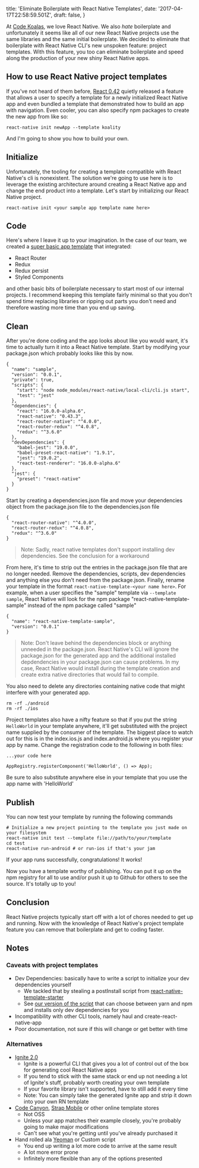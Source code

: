   title: 'Eliminate Boilerplate with React Native Templates',
  date: '2017-04-17T22:58:59.501Z',
  draft: false,
}

At [Code Koalas](https://codekoalas.com), we love React Native. We also _hate_ boilerplate and unfortunately it seems like all of our new React Native projects use the same libraries and the same initial boilerplate. We decided to eliminate that boilerplate with React Native CLI's new unspoken feature: project templates. With this feature, you too can eliminate boilerplate and speed along the production of your new shiny React Native apps.

## How to use React Native project templates

If you've not heard of them before, [React 0.42](https://github.com/facebook/react-native/releases/tag/v0.42.3) quietly released a feature that allows a user to specify a template for a newly initialized React Native app and even bundled a template that demonstrated how to build an app with navigation. Even cooler, you can also specify npm packages to create the new app from like so:

```
react-native init newApp --template koality
```

And I'm going to show you how to build your own.

## Initialize

Unfortunately, the tooling for creating a template compatible with React Native's cli is nonexistent. The solution we're going to use here is to leverage the existing architecture around creating a React Native app and change the end product into a template. Let's start by initializing our React Native project.

```
react-native init <your sample app template name here>
```

## Code

Here's where I leave it up to your imagination. In the case of our team, we created a [super basic app template](https://github.com/CodeKoalas/koality-react-native-template) that integrated:

- React Router
- Redux
- Redux persist
- Styled Components

and other basic bits of boilerplate necessary to start most of our internal projects. I recommend keeping this template fairly minimal so that you don't spend time replacing libraries or ripping out parts you don't need and therefore wasting more time than you end up saving.

## Clean

After you're done coding and the app looks about like you would want, it's time to actually turn it into a React Native template. Start by modifying your package.json which probably looks like this by now.

```
{
  "name": "sample",
  "version": "0.0.1",
  "private": true,
  "scripts": {
    "start": "node node_modules/react-native/local-cli/cli.js start",
    "test": "jest"
  },
  "dependencies": {
    "react": "16.0.0-alpha.6",
    "react-native": "0.43.3",
    "react-router-native": "^4.0.0",
    "react-router-redux": "^4.0.8",
    "redux": "^3.6.0"
  },
  "devDependencies": {
    "babel-jest": "19.0.0",
    "babel-preset-react-native": "1.9.1",
    "jest": "19.0.2",
    "react-test-renderer": "16.0.0-alpha.6"
  },
  "jest": {
    "preset": "react-native"
  }
}
```

Start by creating a dependencies.json file and move your dependencies object from the package.json file to the dependencies.json file

```
{
  "react-router-native": "^4.0.0",
  "react-router-redux": "^4.0.8",
  "redux": "^3.6.0"
}
```

> Note: Sadly, react native templates don't support installing dev dependencies. See the conclusion for a workaround

From here, it's time to strip out the entries in the package.json file that are no longer needed. Remove the dependencies, scripts, dev dependencies and anything else you don't need from the package.json. Finally, rename your template in the format `react-native-template-<your name here>`. For example, when a user specifies the "sample" template via `--template sample`, React Native will look for the npm package "react-native-template-sample" instead of the npm package called "sample"

```
{
  "name": "react-native-template-sample",
  "version": "0.0.1"
}
```

> Note: Don't leave behind the dependencies block or anything unneeded in the package.json. React Native's CLI will ignore the package.json for the generated app and the additional installed depdendencies in your package.json can cause problems. In my case, React Native would install during the template creation and create extra native directories that would fail to compile.

You also need to delete any directories containing native code that might interfere with your generated app.

```
rm -rf ./android
rm -rf ./ios
```

Project templates also have a nifty feature so that if you put the string `HelloWorld` in your template anywhere, it'll get substituted with the project name supplied by the consumer of the template. The biggest place to watch out for this is in the index.ios.js and index.android.js where you register your app by name. Change the registration code to the following in both files:

```
...your code here

AppRegistry.registerComponent('HelloWorld', () => App);
```

Be sure to also substitute anywhere else in your template that you use the app name with 'HelloWorld'

## Publish

You can now test your template by running the following commands

```
# Initialize a new project pointing to the template you just made on your filesystem
react-native init test --template file://path/to/your/template
cd test
react-native run-android # or run-ios if that's your jam
```

If your app runs successfully, congratulations! It works!

Now you have a template worthy of publishing. You can put it up on the npm registry for all to use and/or push it up to Github for others to see the source. It's totally up to you!

## Conclusion

React Native projects typically start off with a lot of chores needed to get up and running. Now with the knowledge of React Native's project template feature you can remove that boilerplate and get to coding faster.


## Notes

### Caveats with project templates
- Dev Dependencies: basically have to write a script to initialize your dev dependencies yourself
  - We tackled that by stealing a postInstall script from [react-native-template-starter](https://github.com/doomsower/react-native-template-starter/blob/f6cd738d8352e53758ce8504f74464f8a407149e/scripts/postInit.js)
  - See [our version of the script](https://github.com/CodeKoalas/koality-react-native-template/blob/master/scripts/setupDevDependencies.js) that can choose between yarn and npm and installs only dev dependencies for you 
- Incompatibility with other CLI tools, namely haul and create-react-native-app
- Poor documentation, not sure if this will change or get better with time

### Alternatives

- [Ignite 2.0](https://infinite.red/ignite)
  - Ignite is a powerful CLI that gives you a lot of control out of the box for generating cool React Native apps
  - If you tend to stick with the same stack or end up not needing a lot of Ignite's stuff, probably worth creating your own template
  - If your favorite library isn't supported, have to still add it every time
  - Note: You can simply take the generated Ignite app and strip it down into your own RN template
- [Code Canyon](https://codecanyon.net/search?utf8=%E2%9C%93&term=react+native), [Strap Mobile](https://strapmobile.com/) or other online template stores
  - Not OSS
  - Unless your app matches their example closely, you're probably going to make major modifications
  - Can't see what you're getting until you've already purchased it
- Hand rolled ala [Yeoman](http://yeoman.io/) or Custom script
  - You end up writing a lot more code to arrive at the same result
  - A lot more error prone
  - Infinitely more flexible than any of the options presented
